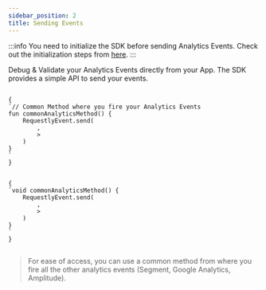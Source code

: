 ```yaml
---
sidebar_position: 2
title: Sending Events
---
```


:::info
You need to initialize the SDK before sending Analytics Events. Check out the initialization steps from [here](../tutorial/integrating-requestly-sdk).
:::

Debug & Validate your Analytics Events directly from your App. The SDK provides a simple API to send your events. 


<Tabs groupId="language">
  <TabItem value="kotlin" label="Kotlin" default>
    <div>
        <code>
{          
`// Common Method where you fire your Analytics Events
fun commonAnalyticsMethod() {
    RequestlyEvent.send(
        <eventName: String>,
        <eventData: Map<String, Any>>
    )
}
`
}
        </code>
    </div>
  </TabItem>
  <TabItem value="java" label="Java">
    <div>
        <code>
{          
`void commonAnalyticsMethod() {
    RequestlyEvent.send(
        <eventName: String>,
        <eventData: Map<String, Any>>
    )
}
`
}
        </code>
    </div>
  </TabItem>
</Tabs>



> For ease of access, you can use a common method from where you fire all the other analytics events (Segment, Google Analytics, Amplitude).